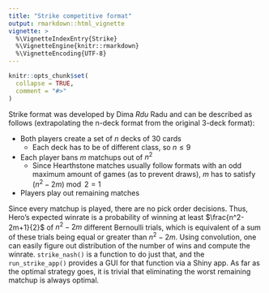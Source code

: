 ```yaml
---
title: "Strike competitive format"
output: rmarkdown::html_vignette
vignette: >
  %\VignetteIndexEntry{Strike}
  %\VignetteEngine{knitr::rmarkdown}
  %\VignetteEncoding{UTF-8}
---
```


```r
knitr::opts_chunk$set(
  collapse = TRUE,
  comment = "#>"
)
```


Strike format was developed by Dima _Rdu_ Radu and can be described as follows (extrapolating the n-deck format from the original 3-deck format):

* Both players create a set of _n_  decks of 30 cards
    + Each deck has to be of different class, so $n \leq 9$
* Each player bans _m_ matchups out of $n^2$ 
    + Since Hearthstone matches usually follow formats with an odd maximum amount of games (as to prevent draws), _m_ has to satisfy $(n^2-2m) \bmod 2 = 1$
* Players play out remaining matches

Since every matchup is played, there are no pick order decisions. Thus, Hero's expected winrate is a probability of winning at least  $\frac{n^2-2m+1}{2}$ of $n^2-2m$ different Bernoulli trials, which is equivalent of a sum of these trials being equal or greater than $n^2-2m$. Using convolution, one can easily figure out distribution of the number of wins and compute the winrate. `strike_nash()` is a function to do just that, and the `run_strike_app()` provides a GUI for that function via a Shiny app. 
As far as the optimal strategy goes, it is trivial that eliminating the worst remaining matchup is always optimal. 
